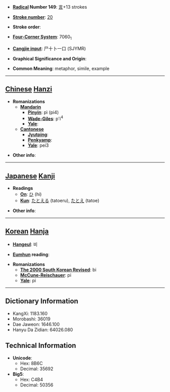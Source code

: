 * '''[[Wiktionary:Chinese radical index| Radical]] Number 149''': [[Wiktionary:Chinese radical index 言|言]]+13 strokes

* '''[[Wiktionary:Chinese total strokes index|Stroke number]]''': [[Wiktionary:Chinese total strokes index 20|20]]

* '''Stroke order''': 

* '''[[Wiktionary:Chinese four corner index|Four-Corner System]]''': 7060<sub>1</sub>

* '''[[Wiktionary:Chinese Cangjie index|Cangjie input]]''': 尸十卜一口 (SJYMR)

* '''Graphical Significance and Origin''': 

* '''Common Meaning''': metaphor, simile, example

----

== [[Chinese]] [[Hanzi]] ==

* '''Romanizations'''
** '''[[Mandarin]]'''
*** '''[[Pinyin]]''': pì (pi4)
*** '''[[Wade-Giles]]''': p'i<sup>4</sup>
*** '''[[Yale]]''': 
** '''[[Cantonese]]'''
*** '''[[Jyutping]]''':
*** '''[[Penkyamp]]''': 
*** '''[[Yale]]''': pei3

* '''Other info''': 

----

== [[Japanese]] [[Kanji]] ==

* '''Readings'''
** '''[[On]]''': [[ひ]] (hi)
** '''[[Kun]]''': [[たとえる]] (tatoeru), [[たとえ]] (tatoe)

* '''Other info''':  

----

== [[Korean]] [[Hanja]] ==

* '''[[Hangeul]]''': 비

* '''[[Eumhun]] reading''': 

* '''Romanizations'''
** '''[[The 2000 South Korean Revised Romanization|The 2000 South Korean Revised]]''': bi
** '''[[McCune-Reischauer]]''': pi
** '''[[Yale]]''': pi

----

== Dictionary Information ==

* KangXi: 1183.160
* Morobashi: 36019
* Dae Jaweon: 1646.100
* Hanyu Da Zidian: 64026.080

== Technical Information ==

* '''Unicode''':
** Hex: 8B6C
** Decimal: 35692
* '''Big5''':
** Hex: C4B4
** Decimal: 50356